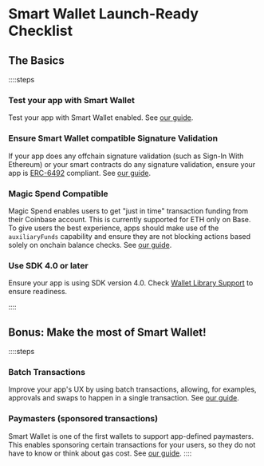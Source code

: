 # Smart Wallet Launch-Ready Checklist 
## The Basics
::::steps
### Test your app with Smart Wallet
 
Test your app with Smart Wallet enabled. See [our guide](/guides/update-existing-app).

### Ensure Smart Wallet compatible Signature Validation
 
If your app does any offchain signature validation (such as Sign-In With Ethereum) or your smart contracts 
do any signature validation, ensure your app is [ERC-6492](https://eips.ethereum.org/EIPS/eip-6492) compliant. 
See [our guide](/guides/signature-verification). 

### Magic Spend Compatible
Magic Spend enables users to get "just in time" transaction funding from their Coinbase account.
This is currently supported for ETH only on Base. 
To give users the best experience, apps should make use of the `auxiliaryFunds` capability 
and ensure they are not blocking actions based solely on onchain balance checks. See [our guide](/guides/magic-spend).

### Use SDK 4.0 or later
Ensure your app is using SDK version 4.0. Check [Wallet Library Support](/wallet-library-support) to ensure readiness.

::::
## Bonus: Make the most of Smart Wallet!
::::steps
### Batch Transactions
Improve your app's UX by using batch transactions, allowing, for examples, 
approvals and swaps to happen in a single transaction. See [our guide](/guides/batch-transactions).
### Paymasters (sponsored transactions)
Smart Wallet is one of the first wallets to support app-defined paymasters. This enables sponsoring
certain transactions for your users, so they do not have to know or think about gas cost. 
See [our guide](/guides/paymasters).
::::